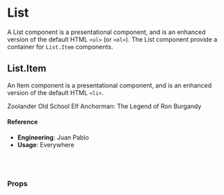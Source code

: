 
<Meta title="🛠 Utilities/UI Convenience/List" component={List} />

# List

A List component is a presentational component, and is an enhanced version of the default HTML `<ul>` (or `<ol>`). The List component provide a container for `List.Item` components.

## List.Item

An Item component is a presentational component, and is an enhanced version of the default HTML `<li>`.

<Preview>
  <Story name="default">
    <List
      border={select(
        'border',
        {
          dot: 'dot',
          line: 'line',
          none: null,
        },
        null
      )}
      type={select(
        'type',
        {
          bullet: 'bullet',
          inline: 'inline',
          number: 'number',
          none: null,
        },
        'bullet'
      )}
      size={select(
        'size',
        {
          lg: 'lg',
          md: 'md',
          sm: 'sm',
          xs: 'xs',
        },
        null
      )}
    >
      <List.Item>
        <Text>Zoolander</Text>
      </List.Item>
      <List.Item>
        <Text>Old School</Text>
      </List.Item>
      <List.Item>
        <Text>Elf</Text>
      </List.Item>
      <List.Item>
        <Text>Anchorman: The Legend of Ron Burgandy</Text>
      </List.Item>
    </List>
  </Story>
</Preview>

#### Reference

- **Engineering**: Juan Pablo
- **Usage**: Everywhere

<br />
<br />

### Props

<Props of={List} />
